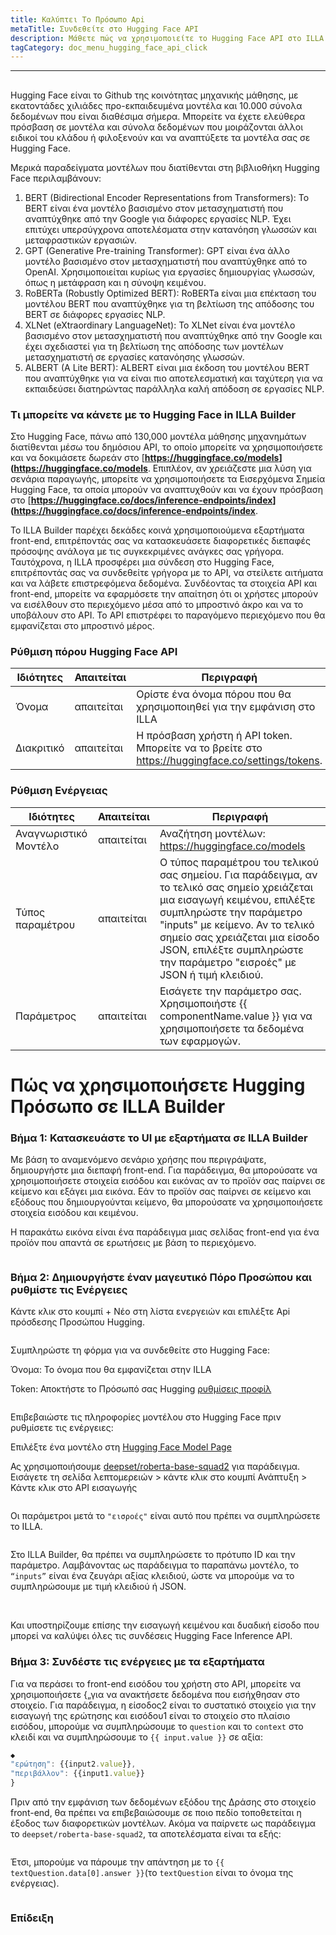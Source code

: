 ```yaml
---
title: Καλύπτει Το Πρόσωπο Api
metaTitle: Συνδεθείτε στο Hugging Face API
description: Μάθετε πώς να χρησιμοποιείτε το Hugging Face API στο ILLA
tagCategory: doc_menu_hugging_face_api_click
---
```


* * *

## <Heading hidden>Καλύπτει το Πρόσωπο API</Heading>

Hugging Face είναι το Github της κοινότητας μηχανικής μάθησης, με εκατοντάδες χιλιάδες προ-εκπαιδευμένα μοντέλα και 10.000 σύνολα δεδομένων που είναι διαθέσιμα σήμερα. Μπορείτε να έχετε ελεύθερα πρόσβαση σε μοντέλα και σύνολα δεδομένων που μοιράζονται άλλοι ειδικοί του κλάδου ή φιλοξενούν και να αναπτύξετε τα μοντέλα σας σε Hugging Face.

Μερικά παραδείγματα μοντέλων που διατίθενται στη βιβλιοθήκη Hugging Face περιλαμβάνουν:

1.  BERT (Bidirectional Encoder Representations from Transformers): Το BERT είναι ένα μοντέλο βασισμένο στον μετασχηματιστή που αναπτύχθηκε από την Google για διάφορες εργασίες NLP. Έχει επιτύχει υπερσύγχρονα αποτελέσματα στην κατανόηση γλωσσών και μεταφραστικών εργασιών.
2.  GPT (Generative Pre-training Transformer): GPT είναι ένα άλλο μοντέλο βασισμένο στον μετασχηματιστή που αναπτύχθηκε από το OpenAI. Χρησιμοποιείται κυρίως για εργασίες δημιουργίας γλωσσών, όπως η μετάφραση και η σύνοψη κειμένου.
3.  RoBERTa (Robustly Optimized BERT): RoBERTa είναι μια επέκταση του μοντέλου BERT που αναπτύχθηκε για τη βελτίωση της απόδοσης του BERT σε διάφορες εργασίες NLP.
4.  XLNet (eXtraordinary LanguageNet): Το XLNet είναι ένα μοντέλο βασισμένο στον μετασχηματιστή που αναπτύχθηκε από την Google και έχει σχεδιαστεί για τη βελτίωση της απόδοσης των μοντέλων μετασχηματιστή σε εργασίες κατανόησης γλωσσών.
5.  ALBERT (A Lite BERT): ALBERT είναι μια έκδοση του μοντέλου BERT που αναπτύχθηκε για να είναι πιο αποτελεσματική και ταχύτερη για να εκπαιδεύσει διατηρώντας παράλληλα καλή απόδοση σε εργασίες NLP.

### Τι μπορείτε να κάνετε με το Hugging Face in ILLA Builder

Στο Hugging Face, πάνω από 130,000 μοντέλα μάθησης μηχανημάτων διατίθενται μέσω του δημόσιου API, το οποίο μπορείτε να χρησιμοποιήσετε και να δοκιμάσετε δωρεάν στο \[**<https://huggingface.co/models>](<https://huggingface.co/models>**. Επιπλέον, αν χρειάζεστε μια λύση για σενάρια παραγωγής, μπορείτε να χρησιμοποιήσετε τα Εισερχόμενα Σημεία Hugging Face, τα οποία μπορούν να αναπτυχθούν και να έχουν πρόσβαση στο \[**<https://huggingface.co/docs/inference-endpoints/index>](<https://huggingface.co/docs/inference-endpoints/index>**.

Το ILLA Builder παρέχει δεκάδες κοινά χρησιμοποιούμενα εξαρτήματα front-end, επιτρέποντάς σας να κατασκευάσετε διαφορετικές διεπαφές πρόσοψης ανάλογα με τις συγκεκριμένες ανάγκες σας γρήγορα. Ταυτόχρονα, η ILLA προσφέρει μια σύνδεση στο Hugging Face, επιτρέποντάς σας να συνδεθείτε γρήγορα με το API, να στείλετε αιτήματα και να λάβετε επιστρεφόμενα δεδομένα. Συνδέοντας τα στοιχεία API και front-end, μπορείτε να εφαρμόσετε την απαίτηση ότι οι χρήστες μπορούν να εισέλθουν στο περιεχόμενο μέσα από το μπροστινό άκρο και να το υποβάλουν στο API. Το API επιστρέφει το παραγόμενο περιεχόμενο που θα εμφανίζεται στο μπροστινό μέρος.

### Ρύθμιση πόρου Hugging Face API

| Ιδιότητες  | Απαιτείται | Περιγραφή                                                                                         |
| ---------- | ---------- | ------------------------------------------------------------------------------------------------- |
| Όνομα      | απαιτείται | Ορίστε ένα όνομα πόρου που θα χρησιμοποιηθεί για την εμφάνιση στο ILLA                            |
| Διακριτικό | απαιτείται | Η πρόσβαση χρήστη ή API token. Μπορείτε να το βρείτε στο https://huggingface.co/settings/tokens.  |

### Ρύθμιση Ενέργειας

| Ιδιότητες             | Απαιτείται | Περιγραφή                                                                                                                                                                                                                                                                                               |
| --------------------- | ---------- | ------------------------------------------------------------------------------------------------------------------------------------------------------------------------------------------------------------------------------------------------------------------------------------------------------- |
| Αναγνωριστικό Μοντέλο | απαιτείται | Αναζήτηση μοντέλων: https://huggingface.co/models                                                                                                                                                                                                                                                       |
| Τύπος παραμέτρου      | απαιτείται | Ο τύπος παραμέτρου του τελικού σας σημείου. Για παράδειγμα, αν το τελικό σας σημείο χρειάζεται μια εισαγωγή κειμένου, επιλέξτε συμπληρώστε την παράμετρο "inputs" με κείμενο. Αν το τελικό σημείο σας χρειάζεται μια είσοδο JSON, επιλέξτε συμπληρώστε την παράμετρο "εισροές" με JSON ή τιμή κλειδιού. |
| Παράμετρος            | απαιτείται | Εισάγετε την παράμετρο σας. Χρησιμοποιήστε {{ componentName.value }} για να χρησιμοποιήσετε τα δεδομένα των εφαρμογών.                                                                                                                                                                                  |

# Πώς να χρησιμοποιήσετε Hugging Πρόσωπο σε ILLA Builder

### Βήμα 1: Κατασκευάστε το UI με εξαρτήματα σε ILLA Builder

Με βάση το αναμενόμενο σενάριο χρήσης που περιγράψατε, δημιουργήστε μια διεπαφή front-end. Για παράδειγμα, θα μπορούσατε να χρησιμοποιήσετε στοιχεία εισόδου και εικόνας αν το προϊόν σας παίρνει σε κείμενο και εξάγει μια εικόνα. Εάν το προϊόν σας παίρνει σε κείμενο και εξόδους που δημιουργούνται κείμενο, θα μπορούσατε να χρησιμοποιήσετε στοιχεία εισόδου και κειμένου.

Η παρακάτω εικόνα είναι ένα παράδειγμα μιας σελίδας front-end για ένα προϊόν που απαντά σε ερωτήσεις με βάση το περιεχόμενο.

<img src='https://cdn.illacloud.com/official-website/img/docs/connect/hfapi1.png' alt="" />

### Βήμα 2: Δημιουργήστε έναν μαγευτικό Πόρο Προσώπου και ρυθμίστε τις Ενέργειες

Κάντε κλικ στο κουμπί + Νέο στη λίστα ενεργειών και επιλέξτε Api πρόσδεσης Προσώπου Hugging.

<img src='https://cdn.illacloud.com/official-website/img/docs/connect/hfapi2.png' alt="" />

Συμπληρώστε τη φόρμα για να συνδεθείτε στο Hugging Face:

Όνομα: Το όνομα που θα εμφανίζεται στην ILLA

Token: Αποκτήστε το Πρόσωπό σας Hugging [ρυθμίσεις προφίλ]([https://huggingface.co/settings/tokens](https://huggingface.co/settings/tokens))

<img src='https://cdn.illacloud.com/official-website/img/docs/connect/hfapi3.png' alt="" />

Επιβεβαιώστε τις πληροφορίες μοντέλου στο Hugging Face πριν ρυθμίσετε τις ενέργειες:

Επιλέξτε ένα μοντέλο στη [Hugging Face Model Page]([https://huggingface.co/models](https://huggingface.co/models))

Ας χρησιμοποιήσουμε [deepset/roberta-base-squad2]([https://huggingface.co/deepset/roberta-base-squad2](https://huggingface.co/deepset/roberta-base-squad2)) για παράδειγμα. Εισάγετε τη σελίδα λεπτομερειών > κάντε κλικ στο κουμπί Ανάπτυξη > Κάντε κλικ στο API εισαγωγής

<img src='https://cdn.illacloud.com/official-website/img/docs/connect/hfapi4.png' alt="" />

Οι παράμετροι μετά το `"εισροές"` είναι αυτό που πρέπει να συμπληρώσετε το ILLA. 

<img src='https://cdn.illacloud.com/official-website/img/docs/connect/hfapi5.png' alt="" />

Στο ILLA Builder, θα πρέπει να συμπληρώσετε το πρότυπο ID και την παράμετρο. Λαμβάνοντας ως παράδειγμα το παραπάνω μοντέλο, το `“inputs”` είναι ένα ζευγάρι αξίας κλειδιού, ώστε να μπορούμε να το συμπληρώσουμε με τιμή κλειδιού ή JSON. 

<img src='https://cdn.illacloud.com/official-website/img/docs/connect/hfapi6.png' alt="" />

<img src='https://cdn.illacloud.com/official-website/img/docs/connect/hfapi7.png' alt="" />

Και υποστηρίζουμε επίσης την εισαγωγή κειμένου και δυαδική είσοδο που μπορεί να καλύψει όλες τις συνδέσεις Hugging Face Inference API.

### Βήμα 3: Συνδέστε τις ενέργειες με τα εξαρτήματα

Για να περάσει το front-end εισόδου του χρήστη στο API, μπορείτε να χρησιμοποιήσετε {„για να ανακτήσετε δεδομένα που εισήχθησαν στο στοιχείο. Για παράδειγμα, η είσοδος2 είναι το συστατικό στοιχείο για την εισαγωγή της ερώτησης και εισόδου1 είναι το στοιχείο στο πλαίσιο εισόδου, μπορούμε να συμπληρώσουμε το `question` και το `context` στο κλειδί και να συμπληρώσουμε το `{{ input.value }}` σε αξία:

```jsx
◆
"ερώτηση": {{input2.value}},
"περιβάλλον": {{input1.value}}
}
```

Πριν από την εμφάνιση των δεδομένων εξόδου της Δράσης στο στοιχείο front-end, θα πρέπει να επιβεβαιώσουμε σε ποιο πεδίο τοποθετείται η έξοδος των διαφορετικών μοντέλων. Ακόμα να παίρνετε ως παράδειγμα το `deepset/roberta-base-squad2`, τα αποτελέσματα είναι τα εξής:

<img src='https://cdn.illacloud.com/official-website/img/docs/connect/hfapi8.png' alt="" />

Έτσι, μπορούμε να πάρουμε την απάντηση με το `{{ textQuestion.data[0].answer }}`(το `textQuestion` είναι το όνομα της ενέργειας). 

<img src='https://cdn.illacloud.com/official-website/img/docs/connect/hfapi9.png' alt="" />

### Επίδειξη

<img src='https://cdn.illacloud.com/official-website/img/docs/connect/hfapi10.gif' alt="" />

<img src='https://cdn.illacloud.com/official-website/img/docs/connect/hfapi11.gif' alt="" />
